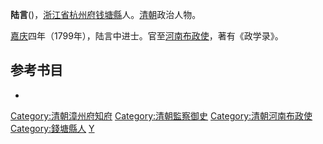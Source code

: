 '''陆言'''({{bd|？年||1832年|catIdx=L陸}})，[[浙江省|浙江省]][[杭州府|杭州府]][[钱塘縣|钱塘縣]]人。[[清朝|清朝]]政治人物。

[[嘉庆|嘉庆]]四年（1799年），陆言中进士。官至[[河南布政使|河南布政使]]，著有《政学录》。
==参考书目==
*{{cite book|author=澹泊 |title= 《中国名人志》 |year=2001 |publisher=中国档案出版社  |location=北京市西城区 |isbn=7801661451 }}

{{start box}}
{{s-off}}
{{succession box|[[方傳穟|方傳穟]]|[[周鎬_(漳州府知府)|周鎬]]|[[漳州府|漳州府]][[知府|知府]]|[[嘉慶|嘉慶]]二十四年－[[道光|道光]]元年<br />（1819－1821年）}}
{{end box}}

{{清朝人物小作品}}

{{嘉庆四年己未科殿试金榜}}

[[Category:清朝漳州府知府|Category:清朝漳州府知府]]
[[Category:清朝監察御史|Category:清朝監察御史]]
[[Category:清朝河南布政使|Category:清朝河南布政使]]
[[Category:錢塘縣人|Category:錢塘縣人]]
[[Category:陆姓|Y]]